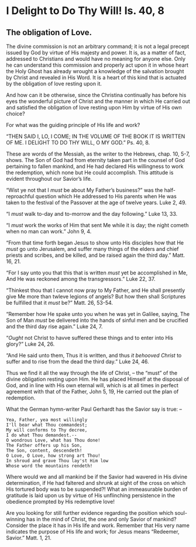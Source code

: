 # I Delight to Do Thy Will!  Is. 40, 8
## The obligation of Love. {-}

The divine commission is not an arbitrary command; it is not a legal precept issued by God by virtue of His majesty and power.  It is, as a matter of fact, addressed to Christians and would have no meaning for anyone else.  Only he can understand this commission and properly act upon it in whose heart the Holy Ghost has already wrought a knowledge of the salvation brought by Christ and revealed in His Word.  It is a heart of this kind that is actuated by the obligation of love resting upon it.

And how can it be otherwise, since the Christina continually has before his eyes the wonderful picture of Christ and the manner in which He carried out and satisfied the obligation of love resting upon Him by virtue of His own choice?

For what was the guiding principle of His life and work?

"THEN SAID I, LO, I COME; IN THE VOLUME OF THE BOOK IT IS WRITTEN OF ME.  I DELIGHT TO DO THY WILL, O MY GOD."  Ps. 40, 8.

These are words of the Messiah, as the writer to the Hebrews, chap. 10, 5-7, shows.  The Son of God had from eternity taken part in the counsel of God pertaining to fallen mankind, and He had declared His willingness to work the redemption, which none but He could accomplish.  This attitude is evident throughout our Savior's life.

"Wist ye not that I _must_ be about My Father's business?" was the half-reproachful question which He addressed to His parents when He was taken to the festival of the Passover at the age of twelve years.  Luke 2, 49.

"I _must_ walk to-day and to-morrow and the day following."  Luke 13, 33.

"I _must_ work the works of Him that sent Me while it is day; the night cometh when no man can work."  John 9, 4.

"From that time forth began Jesus to show unto His disciples how that He _must_ go unto Jerusalem, and suffer many things of the elders and chief priests and scribes, and be killed, and be raised again the third day."  Matt. 16, 21.

"For I say unto you that this that is written _must_ yet be accomplished in Me, And He was reckoned among the transgressors."  Luke 22, 37.

"Thinkest thou that I cannot now pray to My Father, and He shall presently give Me more than twleve legions of angels?  But how then shall Scriptures be fulfilled that it _must_ be?"  Matt. 26, 53-54.

"Remember how He spake unto you when he was yet in Galilee, saying, The Son of Man _must_ be delivered into the hands of sinful men and be crucified and the third day rise again."  Luke 24, 7.

"_Ought_ not Christ to havve suffered these things and to enter into His glory?"  Luke 24, 26.

"And He said unto them, Thus it is written, and thus _it behooved Christ_ to suffer and to rise from the dead the third day."  Luke 24, 46.

Thus we find it all the way through the life of Christ, -- the "must" of the divine obligation resting upon Him.  He has placed Himself at the disposal of God, and in line with His own eternal will, which is at all times in perfect agreement with that of the Father, John 5, 19, He carried out the plan of redemption.

What the German hymn-writer Paul Gerhardt has the Savior say is true: --

```
Yea, Father, yea most willingly
I'll bear what Thou commandest;
My will conforms to Thy decree,
I do what Thou demandest.--
O wondrous Love, what has Thou done!
The Father offers up his Son,
The Son, content, descendeth!
O Love, O Love, how strong art Thou!
In shroud and grave Thou lay'st Him low
Whose word the mountains rendeth!
```

Where would we and all mankind be if the Savior had wavered in His divine determination, if He had faltered and shrunk at sight of the cross on which His tortured body was to be suspended?!  What an immeasurable burden of gratitude is laid upon us by virtue of His unflinching persistence in the obedience prompted by His redemptive love!

Are you looking for still further evidence regarding the position which soul-winning has in the mind of Christ, the one and only Savior of mankind?  Consider the place it has in His life and work.  Remember that His very name indicates the purpose of His life and work; for Jesus means "Redeemer, Savior."  Matt. 1, 21.


